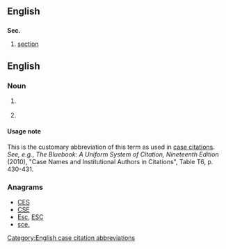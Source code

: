{{also|sec|SEC|sec.|Sec.|seč}}
==English==

==={{abbreviation-old|en}}===
'''Sec.'''

# [[section]]

==English==
===Noun===
{{en-noun|?}}
# {{context|legal|lang=en}} {{abbreviation of|security|lang=en}}
# {{context|legal|lang=en}} {{abbreviation of|securities|lang=en}}

====Usage note====
This is the customary abbreviation of this term as used in [[case citation]]s. ''See, e.g.'', ''The Bluebook: A Uniform System of Citation, Nineteenth Edition'' (2010), "Case Names and Institutional Authors in Citations", Table T6, p. 430-431.

[[Category:English case citation abbreviations]]

===Anagrams===
* [[CES#English|CES]] 
* [[CSE#English|CSE]]
* [[Esc#English|Esc]], [[ESC#English|ESC]]
* [[sce.#English|sce.]]